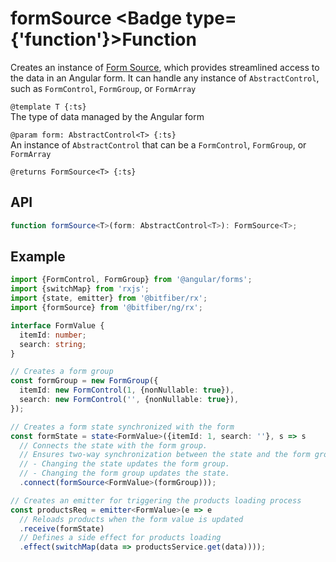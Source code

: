 
# formSource <Badge type={'function'}>Function</Badge>

Creates an instance of [Form Source](/store/reference/formSource), which provides streamlined
access to the data in an Angular form. It can handle any instance of `AbstractControl`, such as
`FormControl`, `FormGroup`, or `FormArray`

`@template T {:ts}`  
The type of data managed by the Angular form

`@param form: AbstractControl<T> {:ts}`  
An instance of `AbstractControl` that can be a `FormControl`, `FormGroup`, or `FormArray`

`@returns FormSource<T> {:ts}`

## API

```ts copy
function formSource<T>(form: AbstractControl<T>): FormSource<T>;
```

## Example

```ts copy
import {FormControl, FormGroup} from '@angular/forms';
import {switchMap} from 'rxjs';
import {state, emitter} from '@bitfiber/rx';
import {formSource} from '@bitfiber/ng/rx';

interface FormValue {
  itemId: number;
  search: string;
}

// Creates a form group
const formGroup = new FormGroup({
  itemId: new FormControl(1, {nonNullable: true}),
  search: new FormControl('', {nonNullable: true}),
});

// Creates a form state synchronized with the form
const formState = state<FormValue>({itemId: 1, search: ''}, s => s
  // Connects the state with the form group.
  // Ensures two-way synchronization between the state and the form group:
  // - Changing the state updates the form group.
  // - Changing the form group updates the state.
  .connect(formSource<FormValue>(formGroup)));

// Creates an emitter for triggering the products loading process
const productsReq = emitter<FormValue>(e => e
  // Reloads products when the form value is updated
  .receive(formState)
  // Defines a side effect for products loading
  .effect(switchMap(data => productsService.get(data))));
```
